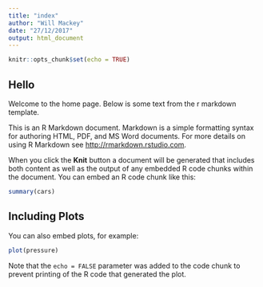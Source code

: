 ```yaml
---
title: "index"
author: "Will Mackey"
date: "27/12/2017"
output: html_document
---
```


```r
knitr::opts_chunk$set(echo = TRUE)
```

## Hello
Welcome to the home page. Below is some text from the r markdown template.

This is an R Markdown document. Markdown is a simple formatting syntax for authoring HTML, PDF, and MS Word documents. For more details on using R Markdown see <http://rmarkdown.rstudio.com>.

When you click the **Knit** button a document will be generated that includes both content as well as the output of any embedded R code chunks within the document. You can embed an R code chunk like this:

```r
summary(cars)
```

## Including Plots

You can also embed plots, for example:

```r
plot(pressure)
```

Note that the `echo = FALSE` parameter was added to the code chunk to prevent printing of the R code that generated the plot.
